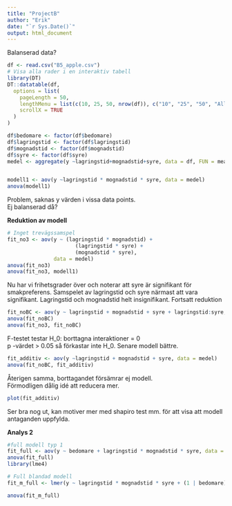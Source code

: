 ```yaml
---
title: "ProjectB"
author: "Erik"
date: "`r Sys.Date()`"
output: html_document
---
```

Balanserad data?

```r

df <- read.csv("B5_apple.csv")
# Visa alla rader i en interaktiv tabell
library(DT)
DT::datatable(df,
  options = list(
    pageLength = 50,
    lengthMenu = list(c(10, 25, 50, nrow(df)), c("10", "25", "50", "All")),
    scrollX = TRUE
  )
)

df$bedomare <- factor(df$bedomare)
df$lagringstid <- factor(df$lagringstid)
df$mognadstid <- factor(df$mognadstid)
df$syre <- factor(df$syre)
medel <- aggregate(y ~lagringstid+mognadstid+syre, data = df, FUN = mean)


modell1 <- aov(y ~lagringstid * mognadstid * syre, data = medel)
anova(modell1)
```

Problem, saknas y värden i vissa data points. \
Ej balanserad då?

**Reduktion av modell** \

```r
# Inget trevägssamspel
fit_no3 <- aov(y ~ (lagringstid * mognadstid) +
                      (lagringstid * syre) +
                      (mognadstid * syre),
               data = medel)
anova(fit_no3)          
anova(fit_no3, modell1) 
```

Nu har vi frihetsgrader över och noterar att syre är signifikant för smakpreferens. Samspelet av lagringstid och syre närmast att vara signifikant. Lagringstid och mognadstid helt insignifikant. Fortsatt reduktion\

```r
fit_noBC <- aov(y ~ lagringstid + mognadstid + syre + lagringstid:syre, data = medel)
anova(fit_noBC)
anova(fit_no3, fit_noBC)
```

F-testet testar H_0: borttagna interaktioner = 0 \
p -värdet > 0.05 så förkastar inte H_0. Senare modell bättre.

```r
fit_additiv <- aov(y ~lagringstid + mognadstid + syre, data = medel)
anova(fit_noBC, fit_additiv)
```

Återigen samma, borttagandet försämrar ej modell.\
Förmodligen dålig idé att reducera mer. \

```r
plot(fit_additiv)
```

Ser bra nog ut, kan motiver mer med shapiro test mm. för att visa att modell antaganden uppfylda. \

**Analys 2**\


```r
#full modell typ 1
fit_full <- aov(y ~ bedomare + lagringstid * mognadstid * syre, data = df)
anova(fit_full)
library(lme4)

# Full blandad modell
fit_m_full <- lmer(y ~ lagringstid * mognadstid * syre + (1 | bedomare), data = df, REML = FALSE)

anova(fit_m_full)
```

